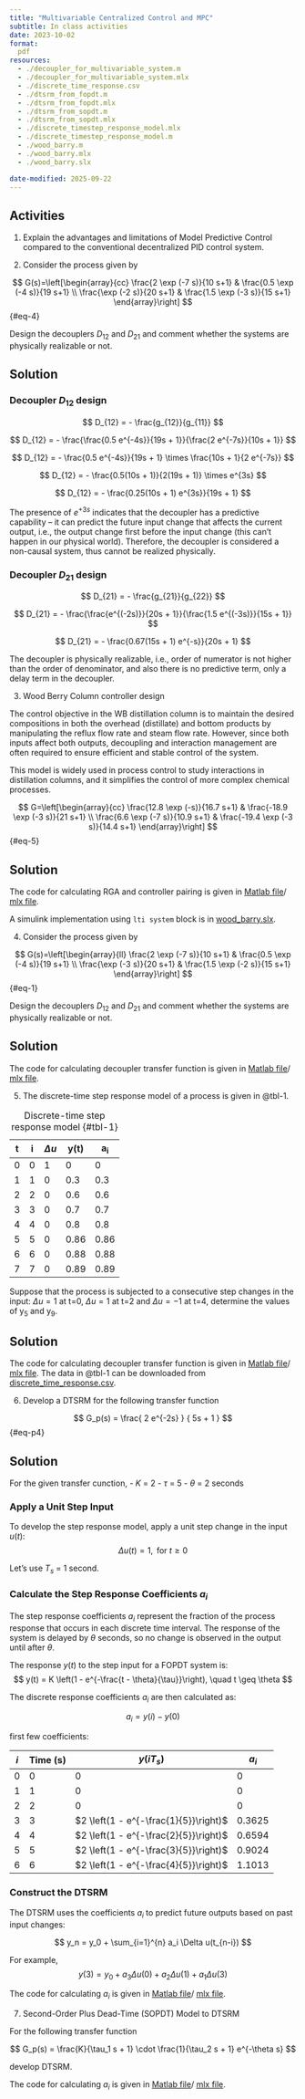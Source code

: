```yaml
---
title: "Multivariable Centralized Control and MPC"
subtitle: In class activities
date: 2023-10-02
format:
  pdf
resources:
  - ./decoupler_for_multivariable_system.m
  - ./decoupler_for_multivariable_system.mlx
  - ./discrete_time_response.csv
  - ./dtsrm_from_fopdt.m
  - ./dtsrm_from_fopdt.mlx
  - ./dtsrm_from_sopdt.m
  - ./dtsrm_from_sopdt.mlx
  - ./discrete_timestep_response_model.mlx
  - ./discrete_timestep_response_model.m
  - ./wood_barry.m
  - ./wood_barry.mlx
  - ./wood_barry.slx

date-modified: 2025-09-22
---
```


## Activities

1. Explain the advantages and limitations of Model Predictive Control compared to the conventional decentralized PID control system.

2. Consider the process given by

$$
G(s)=\left[\begin{array}{cc}
\frac{2 \exp (-7 s)}{10 s+1} & \frac{0.5 \exp (-4 s)}{19 s+1} \\
\frac{\exp (-2 s)}{20 s+1} & \frac{1.5 \exp (-3 s)}{15 s+1}
\end{array}\right]
$${#eq-4}

Design the decouplers $D_{12}$ and $D_{21}$ and comment whether the systems are physically realizable or not.

::: {.callout-tip collapse="true"}
## Solution

### Decoupler $D_{12}$ design

$$
D_{12} = - \frac{g_{12}}{g_{11}}
$$

$$
D_{12} = - \frac{\frac{0.5 e^{-4s}}{19s + 1}}{\frac{2 e^{-7s}}{10s + 1}}
$$

$$
D_{12} = - \frac{0.5 e^{-4s}}{19s + 1} \times \frac{10s + 1}{2 e^{-7s}}
$$

$$
D_{12} = - \frac{0.5(10s + 1)}{2(19s + 1)} \times e^{3s}
$$

$$
D_{12} = - \frac{0.25(10s + 1) e^{3s}}{19s + 1}
$$

The presence of $e^{+3s}$ indicates that the decoupler has a predictive
capability – it can predict the future input change that affects the current
output, i.e., the output change first before the input change (this can’t
happen in our physical world). Therefore, the decoupler is considered a
non-causal system, thus cannot be realized physically.

### Decoupler $D_{21}$ design

$$
D_{21} = - \frac{g_{21}}{g_{22}}
$$

$$
D_{21} = - \frac{\frac{e^{(-2s)}}{20s + 1}}{\frac{1.5 e^{(-3s)}}{15s + 1}}
$$

$$
D_{21} = - \frac{0.67(15s + 1) e^{-s}}{20s + 1}
$$

The decoupler is physically realizable, i.e., order of numerator is not higher
than the order of denominator, and also there is no predictive term, only a
delay term in the decoupler. 

:::

3. Wood Berry Column controller design

The control objective in the WB distillation column is to maintain the desired
compositions in both the overhead (distillate) and bottom products by
manipulating the reflux flow rate and steam flow rate. However, since both
inputs affect both outputs, decoupling and interaction management are often
required to ensure efficient and stable control of the system. 

This model is
widely used in process control to study interactions in distillation columns,
and it simplifies the control of more complex chemical processes.

$$
G=\left[\begin{array}{cc}
\frac{12.8 \exp (-s)}{16.7 s+1} & \frac{-18.9 \exp (-3 s)}{21 s+1} \\
\frac{6.6 \exp (-7 s)}{10.9 s+1} & \frac{-19.4 \exp (-3 s)}{14.4 s+1}
\end{array}\right]
$${#eq-5}

::: {.callout-tip collapse="true"}
## Solution

The code for calculating RGA and controller pairing is given in [Matlab
file](./wood_barry.m)/ [mlx
file](./wood_barry.mlx). 

A simulink implementation using `lti system` block is in
[wood_barry.slx](./wood_barry.slx).
:::


4. Consider the process given by

$$
G(s)=\left[\begin{array}{ll}
\frac{2 \exp (-7 s)}{10 s+1} & \frac{0.5 \exp (-4 s)}{19 s+1} \\
\frac{\exp (-3 s)}{20 s+1} & \frac{1.5 \exp (-2 s)}{15 s+1}
\end{array}\right]
$${#eq-1}

Design the decouplers $D_{12}$ and $D_{21}$ and comment whether the systems are physically realizable or not.

::: {.callout-tip collapse="true"}
## Solution

The code for calculating decoupler transfer function is given in [Matlab
file](./decoupler_for_multivariable_system.m)/ [mlx
file](./decoupler_for_multivariable_system.mlx). 

:::


5. The discrete-time step response model of a process is given in @tbl-1.

| t | i | $\Delta u$ | y(t) | a~i~ |
| - | - | - | - | -                |
| 0 | 0 | 1 | 0 | 0                |
| 1 | 1 | 0 | 0.3 | 0.3            |
| 2 | 2 | 0 | 0.6 | 0.6            |
| 3 | 3 | 0 | 0.7 | 0.7            |
| 4 | 4 | 0 | 0.8 | 0.8            |
| 5 | 5 | 0 | 0.86 | 0.86          |
| 6 | 6 | 0 | 0.88 | 0.88          |
| 7 | 7 | 0 | 0.89 | 0.89          |

:Discrete-time step response model {#tbl-1}

Suppose that the process is subjected to a consecutive step changes in the
input: $\Delta u=1$ at t=0, $\Delta u=1$ at t=2 and $\Delta u=-1$ at t=4,
determine the values of y~5~ and y~9~.

::: {.callout-tip collapse="true"}
## Solution

The code for calculating decoupler transfer function is given in [Matlab
file](./discrete_timestep_response_model.m)/ [mlx
file](./discrete_timestep_response_model.mlx). The data in @tbl-1 can be
downloaded from [discrete_time_response.csv](./discrete_time_response.csv).

:::

6. Develop a DTSRM for the following transfer function

$$
G_p(s) = \frac{ 2 e^{-2s} } { 5s + 1 }
$$ {#eq-p4}

:::{.callout-tip collapse="true"}

## Solution

For the given transfer cunction, 
- $K$ = 2
- $\tau$ = 5
- $\theta$ = 2 seconds

### Apply a Unit Step Input

To develop the step response model, apply a unit step change in the input $u(t)$:
$$
\Delta u(t) = 1, \text{ for } t \geq 0
$$

Let's use $T_s$ = 1 second. 

### Calculate the Step Response Coefficients $a_i$

The step response coefficients $a_i$ represent the fraction of the process
response that occurs in each discrete time interval. The response of the system
is delayed by $\theta$ seconds, so no change is observed in the output until
after $\theta$.

The response $y(t)$ to the step input for a FOPDT system is:
$$
y(t) = K \left(1 - e^{-\frac{t - \theta}{\tau}}\right), \quad t \geq \theta
$$

The discrete response coefficients $a_i$ are then calculated as:

$$
a_i = y(i) - y(0)
$$

first few coefficients:

| $i$ | Time (s) | $y(i T_s)$ | $a_i$ |
|-------|----------|--------------|---------|
| 0     | 0        | 0            | 0       |
| 1     | 1        | 0            | 0       |
| 2     | 2        | 0            | 0       |
| 3     | 3        | $2 \left(1 - e^{-\frac{1}{5}}\right)$ | 0.3625|
| 4     | 4        | $2 \left(1 - e^{-\frac{2}{5}}\right)$ | 0.6594|
| 5     | 5        | $2 \left(1 - e^{-\frac{3}{5}}\right)$ | 0.9024|
| 6     | 6        | $2 \left(1 - e^{-\frac{4}{5}}\right)$ | 1.1013|

### Construct the DTSRM

The DTSRM uses the coefficients $a_i$ to predict future outputs based on past
input changes:

$$
y_n = y_0 + \sum_{i=1}^{n} a_i \Delta u(t_{n-i})
$$

For example,
$$
y(3) = y_0 + a_3 \Delta u(0) + a_2 \Delta u(1) + a_1 \Delta u(3)
$$

The code for calculating $a_i$ is given in [Matlab
file](./dtsrm_from_fopdt.m)/ [mlx file](./dtsrm_from_fopdt.mlx). 
:::

7. Second-Order Plus Dead-Time (SOPDT) Model to DTSRM

For the following transfer function 

$$
G_p(s) = \frac{K}{\tau_1 s + 1} \cdot \frac{1}{\tau_2 s + 1} e^{-\theta s}
$$

develop DTSRM. 


:::{.callout-tip collapse="true"}
The code for calculating $a_i$ is given in [Matlab
file](./dtsrm_from_sopdt.m)/ [mlx file](./dtsrm_from_sopdt.mlx). 
:::



